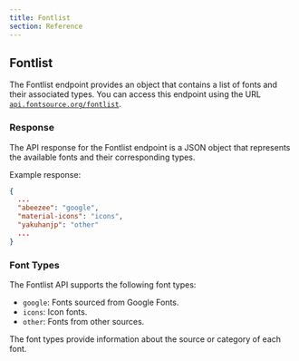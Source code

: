 ```yaml
---
title: Fontlist
section: Reference
---
```


## Fontlist

The Fontlist endpoint provides an object that contains a list of fonts and their associated types. You can access this endpoint using the URL [`api.fontsource.org/fontlist`](https://api.fontsource.org/fontlist).

### Response

The API response for the Fontlist endpoint is a JSON object that represents the available fonts and their corresponding types.

Example response:

```json
{
  ...
  "abeezee": "google",
  "material-icons": "icons",
  "yakuhanjp": "other"
  ...
}
```

### Font Types

The Fontlist API supports the following font types:

- `google`: Fonts sourced from Google Fonts.
- `icons`: Icon fonts.
- `other`: Fonts from other sources.

The font types provide information about the source or category of each font.
